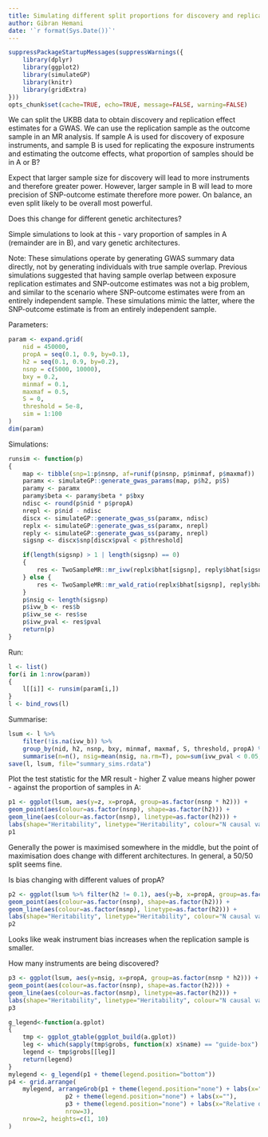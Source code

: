 ```yaml
---
title: Simulating different split proportions for discovery and replication
author: Gibran Hemani
date: '`r format(Sys.Date())`'
---
```


```r
suppressPackageStartupMessages(suppressWarnings({
	library(dplyr)
	library(ggplot2)
	library(simulateGP)
	library(knitr)
	library(gridExtra)
}))
opts_chunk$set(cache=TRUE, echo=TRUE, message=FALSE, warning=FALSE)
```

We can split the UKBB data to obtain discovery and replication effect estimates for a GWAS. We can use the replication sample as the outcome sample in an MR analysis. If sample A is used for discovery of exposure instruments, and sample B is used for replicating the exposure instruments and estimating the outcome effects, what proportion of samples should be in A or B?

Expect that larger sample size for discovery will lead to more instruments and therefore greater power. However, larger sample in B will lead to more precision of SNP-outcome estimate therefore more power. On balance, an even split likely to be overall most powerful.

Does this change for different genetic architectures?

Simple simulations to look at this - vary proportion of samples in A (remainder are in B), and vary genetic architectures. 


Note: These simulations operate by generating GWAS summary data directly, not by generating individuals with true sample overlap. Previous simulations suggested that having sample overlap between exposure replication estimates and SNP-outcome estimates was not a big problem, and similar to the scenario where SNP-outcome estimates were from an entirely independent sample. These simulations mimic the latter, where the SNP-outcome estimate is from an entirely independent sample.

Parameters:

```r
param <- expand.grid(
	nid = 450000,
	propA = seq(0.1, 0.9, by=0.1),
	h2 = seq(0.1, 0.9, by=0.2),
	nsnp = c(5000, 10000),
	bxy = 0.2,
	minmaf = 0.1,
	maxmaf = 0.5,
	S = 0,
	threshold = 5e-8,
	sim = 1:100
)
dim(param)
```

Simulations:


```r
runsim <- function(p)
{
	map <- tibble(snp=1:p$nsnp, af=runif(p$nsnp, p$minmaf, p$maxmaf))
	paramx <- simulateGP::generate_gwas_params(map, p$h2, p$S)
	paramy <- paramx
	paramy$beta <- paramy$beta * p$bxy
	ndisc <- round(p$nid * p$propA)
	nrepl <- p$nid - ndisc
	discx <- simulateGP::generate_gwas_ss(paramx, ndisc)
	replx <- simulateGP::generate_gwas_ss(paramx, nrepl)
	reply <- simulateGP::generate_gwas_ss(paramy, nrepl)
	sigsnp <- discx$snp[discx$pval < p$threshold]

	if(length(sigsnp) > 1 | length(sigsnp) == 0)
	{
		res <- TwoSampleMR::mr_ivw(replx$bhat[sigsnp], reply$bhat[sigsnp], replx$se[sigsnp], reply$se[sigsnp])
	} else {
		res <- TwoSampleMR::mr_wald_ratio(replx$bhat[sigsnp], reply$bhat[sigsnp], replx$se[sigsnp], reply$se[sigsnp])
	}
	p$nsig <- length(sigsnp)
	p$ivw_b <- res$b
	p$ivw_se <- res$se
	p$ivw_pval <- res$pval
	return(p)
}
```

Run:

```r
l <- list()
for(i in 1:nrow(param))
{
	l[[i]] <- runsim(param[i,])
}
l <- bind_rows(l)
```

Summarise:



```r
lsum <- l %>%
	filter(!is.na(ivw_b)) %>%
	group_by(nid, h2, nsnp, bxy, minmaf, maxmaf, S, threshold, propA) %>%
	summarise(n=n(), nsig=mean(nsig, na.rm=T), pow=sum(ivw_pval < 0.05, na.rm=T)/n(), b=mean(ivw_b, na.rm=T), z = mean(ivw_b/ivw_se, na.rm=T))
save(l, lsum, file="summary_sims.rdata")
```

Plot the test statistic for the MR result - higher Z value means higher power - against the proportion of samples in A:

```r
p1 <- ggplot(lsum, aes(y=z, x=propA, group=as.factor(nsnp * h2))) +
geom_point(aes(colour=as.factor(nsnp), shape=as.factor(h2))) +
geom_line(aes(colour=as.factor(nsnp), linetype=as.factor(h2))) +
labs(shape="Heritability", linetype="Heritability", colour="N causal variants", y="MR Z-score", x="Relative discovery sample size")
p1
```

Generally the power is maximised somewhere in the middle, but the point of maximisation does change with different architectures. In general, a 50/50 split seems fine.

Is bias changing with different values of propA?

```r
p2 <- ggplot(lsum %>% filter(h2 != 0.1), aes(y=b, x=propA, group=as.factor(nsnp * h2))) +
geom_point(aes(colour=as.factor(nsnp), shape=as.factor(h2))) +
geom_line(aes(colour=as.factor(nsnp), linetype=as.factor(h2))) +
labs(shape="Heritability", linetype="Heritability", colour="N causal variants", y="MR effect estimate", x="Relative discovery sample size")
p2
```

Looks like weak instrument bias increases when the replication sample is smaller.

How many instruments are being discovered?

```r
p3 <- ggplot(lsum, aes(y=nsig, x=propA, group=as.factor(nsnp * h2))) +
geom_point(aes(colour=as.factor(nsnp), shape=as.factor(h2))) +
geom_line(aes(colour=as.factor(nsnp), linetype=as.factor(h2))) +
labs(shape="Heritability", linetype="Heritability", colour="N causal variants", y="Number of discovery instruments", x="Relative discovery sample size")
p3
```

```r

g_legend<-function(a.gplot)
{
	tmp <- ggplot_gtable(ggplot_build(a.gplot))
	leg <- which(sapply(tmp$grobs, function(x) x$name) == "guide-box")
	legend <- tmp$grobs[[leg]]
	return(legend)
}
mylegend <- g_legend(p1 + theme(legend.position="bottom"))
p4 <- grid.arrange(
	mylegend, arrangeGrob(p1 + theme(legend.position="none") + labs(x=""),
                p2 + theme(legend.position="none") + labs(x=""),
                p3 + theme(legend.position="none") + labs(x="Relative discovery sample size"),
                nrow=3),
	nrow=2, heights=c(1, 10)
)
```